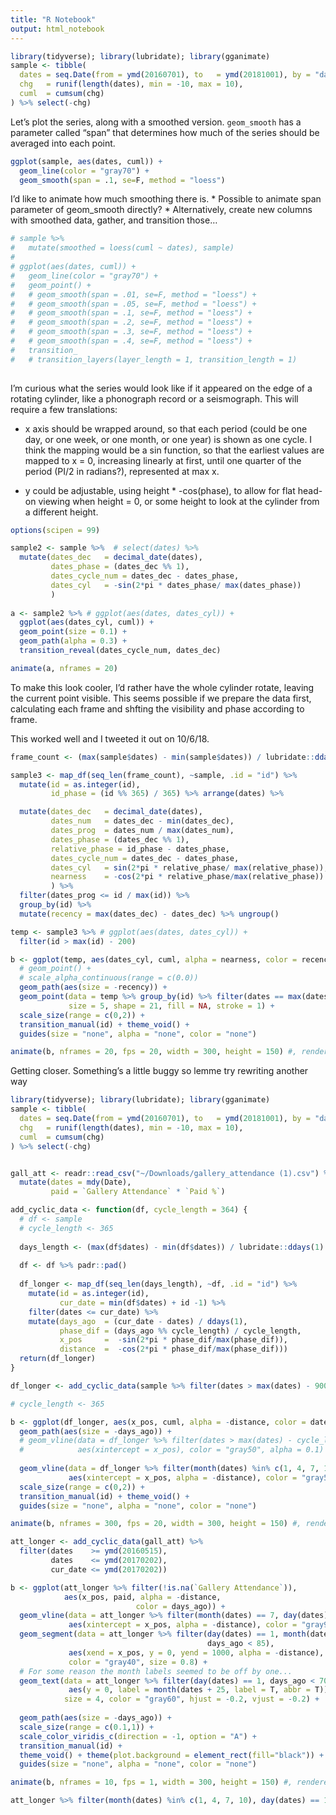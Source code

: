 ```yaml
---
title: "R Notebook"
output: html_notebook
---
```


```r
library(tidyverse); library(lubridate); library(gganimate)
sample <- tibble(
  dates = seq.Date(from = ymd(20160701), to   = ymd(20181001), by = "day"),
  chg   = runif(length(dates), min = -10, max = 10),
  cuml  = cumsum(chg)
) %>% select(-chg)

```

Let's plot the series, along with a smoothed version. `geom_smooth` has a parameter called "span" that determines how much of the series should be averaged into each point.

```r
ggplot(sample, aes(dates, cuml)) + 
  geom_line(color = "gray70") +
  geom_smooth(span = .1, se=F, method = "loess")
```

I'd like to animate how much smoothing there is.
* Possible to animate span parameter of geom_smooth directly? 
* Alternatively, create new columns with smoothed data, gather, and transition those...

```r
# sample %>%
#   mutate(smoothed = loess(cuml ~ dates), sample)
# 
# ggplot(aes(dates, cuml)) + 
#   geom_line(color = "gray70") +
#   geom_point() +
#   # geom_smooth(span = .01, se=F, method = "loess") +
#   # geom_smooth(span = .05, se=F, method = "loess") +
#   # geom_smooth(span = .1, se=F, method = "loess") +
#   # geom_smooth(span = .2, se=F, method = "loess") +
#   # geom_smooth(span = .3, se=F, method = "loess") +
#   # geom_smooth(span = .4, se=F, method = "loess") +
#   transition_
#   # transition_layers(layer_length = 1, transition_length = 1) 
  

```

I'm curious what the series would look like if it appeared on the edge of a rotating cylinder, like a phonograph record or a seismograph. This will require a few translations:

* x axis should be wrapped around, so that each period (could be one day, or one week, or one month, or one year) is shown as one cycle. I think the mapping would be a sin function, so that the earliest values are mapped to x = 0, increasing linearly at first, until one quarter of the period (PI/2 in radians?), represented at max x. 

* y could be adjustable, using height * -cos(phase), to allow for flat head-on viewing when height = 0, or some height to look at the cylinder from a different height.

```r
options(scipen = 99)

sample2 <- sample %>%  # select(dates) %>%
  mutate(dates_dec   = decimal_date(dates),
         dates_phase = (dates_dec %% 1),
         dates_cycle_num = dates_dec - dates_phase,
         dates_cyl   = -sin(2*pi * dates_phase/ max(dates_phase))
         )
  
a <- sample2 %>% # ggplot(aes(dates, dates_cyl)) +
  ggplot(aes(dates_cyl, cuml)) +
  geom_point(size = 0.1) + 
  geom_path(alpha = 0.3) +
  transition_reveal(dates_cycle_num, dates_dec)

animate(a, nframes = 20)

```


To make this look cooler, I'd rather have the whole cylinder rotate, leaving the current point visible. This seems possible if we prepare the data first, calculating each frame and shfting the visibility and phase according to frame.

This worked well and I tweeted it out on 10/6/18.

```r

frame_count <- (max(sample$dates) - min(sample$dates)) / lubridate::ddays(1)

sample3 <- map_df(seq_len(frame_count), ~sample, .id = "id") %>%
  mutate(id = as.integer(id),
         id_phase = (id %% 365) / 365) %>% arrange(dates) %>%

  mutate(dates_dec   = decimal_date(dates),
         dates_num   = dates_dec - min(dates_dec),
         dates_prog  = dates_num / max(dates_num),
         dates_phase = (dates_dec %% 1),
         relative_phase = id_phase - dates_phase,
         dates_cycle_num = dates_dec - dates_phase,
         dates_cyl   = sin(2*pi * relative_phase/ max(relative_phase)),
         nearness    = -cos(2*pi * relative_phase/max(relative_phase))
         ) %>%
  filter(dates_prog <= id / max(id)) %>%
  group_by(id) %>%
  mutate(recency = max(dates_dec) - dates_dec) %>% ungroup()

temp <- sample3 %>% # ggplot(aes(dates, dates_cyl)) +
  filter(id > max(id) - 200)

b <- ggplot(temp, aes(dates_cyl, cuml, alpha = nearness, color = recency)) +
  # geom_point() + 
  # scale_alpha_continuous(range = c(0.0))
  geom_path(aes(size = -recency)) +
  geom_point(data = temp %>% group_by(id) %>% filter(dates == max(dates)),
             size = 5, shape = 21, fill = NA, stroke = 1) +
  scale_size(range = c(0,2)) +
  transition_manual(id) + theme_void() +
  guides(size = "none", alpha = "none", color = "none")

animate(b, nframes = 20, fps = 20, width = 300, height = 150) #, renderer = av_renderer())

```

Getting closer. Something's a little buggy so lemme try rewriting another way


```r
library(tidyverse); library(lubridate); library(gganimate)
sample <- tibble(
  dates = seq.Date(from = ymd(20160701), to   = ymd(20181001), by = "day"),
  chg   = runif(length(dates), min = -10, max = 10),
  cuml  = cumsum(chg)
) %>% select(-chg)


gall_att <- readr::read_csv("~/Downloads/gallery_attendance (1).csv") %>%
  mutate(dates = mdy(Date),
         paid = `Gallery Attendance` * `Paid %`)


```

```r
add_cyclic_data <- function(df, cycle_length = 364) {
  # df <- sample
  # cycle_length <- 365
  
  days_length <- (max(df$dates) - min(df$dates)) / lubridate::ddays(1)
  
  df <- df %>% padr::pad()
  
  df_longer <- map_df(seq_len(days_length), ~df, .id = "id") %>%
    mutate(id = as.integer(id),
           cur_date = min(df$dates) + id -1) %>%
    filter(dates <= cur_date) %>%
    mutate(days_ago  = (cur_date - dates) / ddays(1),
           phase_dif = (days_ago %% cycle_length) / cycle_length,
           x_pos     =  -sin(2*pi * phase_dif/max(phase_dif)),
           distance  =  -cos(2*pi * phase_dif/max(phase_dif)))
  return(df_longer)
}
```

``` r
df_longer <- add_cyclic_data(sample %>% filter(dates > max(dates) - 900))

# cycle_length <- 365

b <- ggplot(df_longer, aes(x_pos, cuml, alpha = -distance, color = dates)) +
  geom_path(aes(size = -days_ago)) +
  # geom_vline(data = df_longer %>% filter(dates > max(dates) - cycle_length),
  #            aes(xintercept = x_pos), color = "gray50", alpha = 0.1) +
  
  geom_vline(data = df_longer %>% filter(month(dates) %in% c(1, 4, 7, 10), day(dates) == 1),
             aes(xintercept = x_pos, alpha = -distance), color = "gray50", lty = "dashed") +
  scale_size(range = c(0,2)) +
  transition_manual(id) + theme_void() +
  guides(size = "none", alpha = "none", color = "none")

animate(b, nframes = 300, fps = 20, width = 300, height = 150) #, renderer = av_renderer())


```


```r
att_longer <- add_cyclic_data(gall_att) %>%
  filter(dates    >= ymd(20160515), 
         dates    <= ymd(20170202),
         cur_date <= ymd(20170202))

b <- ggplot(att_longer %>% filter(!is.na(`Gallery Attendance`)), 
            aes(x_pos, paid, alpha = -distance, 
                            color = days_ago)) +
  geom_vline(data = att_longer %>% filter(month(dates) == 7, day(dates) == 1, days_ago < 364),
             aes(xintercept = x_pos, alpha = -distance), color = "gray90", size = 0.4) +
  geom_segment(data = att_longer %>% filter(day(dates) == 1, month(dates) != 7, 
                                            days_ago < 85),
             aes(xend = x_pos, y = 0, yend = 1000, alpha = -distance), 
             color = "gray40", size = 0.8) +
  # For some reason the month labels seemed to be off by one...
  geom_text(data = att_longer %>% filter(day(dates) == 1, days_ago < 70),
             aes(y = 0, label = month(dates + 25, label = T, abbr = T)), 
            size = 4, color = "gray60", hjust = -0.2, vjust = -0.2) +
  
  geom_path(aes(size = -days_ago)) +
  scale_size(range = c(0.1,1)) +
  scale_color_viridis_c(direction = -1, option = "A") +
  transition_manual(id) + 
  theme_void() + theme(plot.background = element_rect(fill="black")) +
  guides(size = "none", alpha = "none", color = "none")

animate(b, nframes = 10, fps = 1, width = 300, height = 150) #, renderer = av_renderer())

att_longer %>% filter(month(dates) %in% c(1, 4, 7, 10), day(dates) == 1)

```

